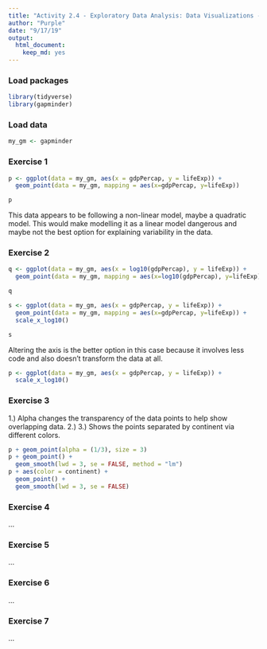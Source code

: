 ```yaml
---
title: "Activity 2.4 - Exploratory Data Analysis: Data Visualizations - Introduction"
author: "Purple"
date: "9/17/19"
output: 
  html_document: 
    keep_md: yes
---
```


### Load packages

```r
library(tidyverse)
library(gapminder)
```

### Load data

```r
my_gm <- gapminder
```


### Exercise 1

```r
p <- ggplot(data = my_gm, aes(x = gdpPercap, y = lifeExp)) +
  geom_point(data = my_gm, mapping = aes(x=gdpPercap, y=lifeExp))

p
```

This data appears to be following a non-linear model, maybe a quadratic model. This would make modelling it as a linear model dangerous and maybe not the best option for explaining variability in the data.

### Exercise 2

```r
q <- ggplot(data = my_gm, aes(x = log10(gdpPercap), y = lifeExp)) +
  geom_point(data = my_gm, mapping = aes(x=log10(gdpPercap), y=lifeExp))

q
```

```r
s <- ggplot(data = my_gm, aes(x = gdpPercap, y = lifeExp)) +
  geom_point(data = my_gm, mapping = aes(x=gdpPercap, y=lifeExp)) +
  scale_x_log10()

s
```

Altering the axis is the better option in this case because it involves less code and also doesn't transform the data at all.

```r
p <- ggplot(data = my_gm, aes(x = gdpPercap, y = lifeExp)) +
  scale_x_log10()
```


### Exercise 3

1.) Alpha changes the transparency of the data points to help show overlapping data.
2.) 
3.) Shows the points separated by continent via different colors.
```r
p + geom_point(alpha = (1/3), size = 3)
p + geom_point() + 
  geom_smooth(lwd = 3, se = FALSE, method = "lm")
p + aes(color = continent) + 
  geom_point() + 
  geom_smooth(lwd = 3, se = FALSE)
```

### Exercise 4

...

### Exercise 5

...

### Exercise 6

...

### Exercise 7

...
